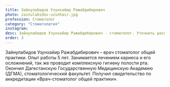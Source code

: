 ```yaml
---
title: Зайнулабидов Узунхайир Ражабдибирович
photo: zainulabidov-uzunhair.jpg
profession: Стоматолог
category: "Стоматология"
instagram:
desc: Зайнулабидов Узунхайир Ражабдибирович - стоматолог. Уточнить расписание и стоимость приема можно по телефону +7‒965‒488‒77‒00.
order: 3
---
```


<SectionHeader title="Информация о враче" subtitle="Профиль" icon />
Зайнулабидов Узунхайир Ражабдибирович – врач стоматолог общей практики. Опыт работы 5 лет.
Занимается лечением кариеса и его осложнений,
так же проводит комплексную гигиену полости рта.

<SectionHeader title="Образование" />
<TimeLines date="2014">Окончил Дагестанскую Государственную Медицинскую Академию (ДГМА), стоматологический факультет.</TimeLines>
<TimeLines date="2015">Получил свидетельство по аккредитации «Врач-стоматолог общей практики».</TimeLines>

<SectionHeader title="Услуги" />
<PriceList data={props.data.allPrice20Csv.edges} />


